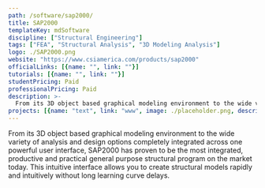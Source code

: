```yaml
---
path: /software/sap2000/
title: SAP2000
templateKey: mdSoftware
discipline: ["Structural Engineering"]
tags: ["FEA", "Structural Analysis", "3D Modeling Analysis"]
logo: ./SAP2000.png
website: "https://www.csiamerica.com/products/sap2000"
officialLinks: [{name: "", link: ""}]
tutorials: [{name: "", link: ""}]
studentPricing: Paid
professionalPricing: Paid
description: >-
  From its 3D object based graphical modeling environment to the wide variety of analysis and design options completely integrated across one powerful user interface, SAP2000 has proven to be the most integrated, productive and practical general purpose structural program on the market today. This intuitive interface allows you to create structural models rapidly and intuitively without long learning curve delays.
projects: [{name: "text", link: "www", image: ./placeholder.png, description: "blah blah"}]
---
```


From its 3D object based graphical modeling environment to the wide variety of analysis and design options completely integrated across one powerful user interface, SAP2000 has proven to be the most integrated, productive and practical general purpose structural program on the market today. This intuitive interface allows you to create structural models rapidly and intuitively without long learning curve delays.
